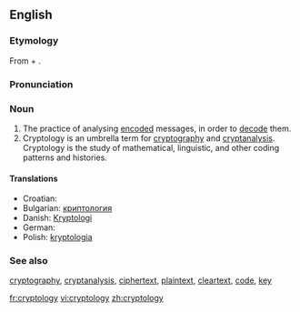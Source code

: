 ==English==

===Etymology===
From {{etyl|grc|en}} {{term|κρυπτός||hidden|tr=kryptós|lang=grc|sc=polytonic}} + {{term|λόγος||word|tr=logos|lang=grc|sc=polytonic}}.

===Pronunciation===

===Noun===
{{en-noun|-}}

# The practice of analysing [[encode|encoded]] messages, in order to [[decode]] them.
# Cryptology is an umbrella term for [[cryptography]] and [[cryptanalysis]]. Cryptology is the study of mathematical, linguistic, and other coding patterns and histories.

====Translations====
* Croatian: {{t-|hr|kriptologija|f}}
* Bulgarian: [[криптология]] {{f}}
* Danish: [[Kryptologi]]
* German: {{t-|de|Kryptologie|f}}
* Polish: [[kryptologia]] {{f}}

===See also===
[[cryptography]], [[cryptanalysis]], [[ciphertext]], [[plaintext]], [[cleartext]], [[code]], [[key]]

[[fr:cryptology]]
[[vi:cryptology]]
[[zh:cryptology]]